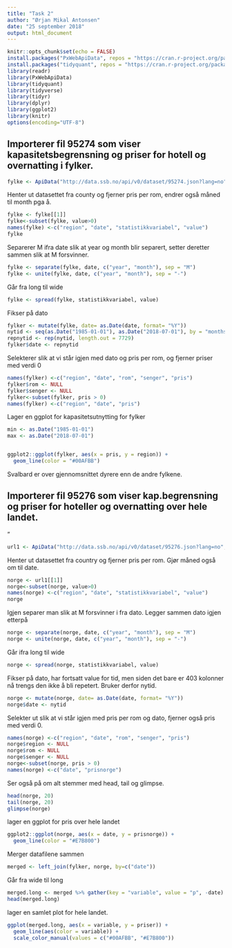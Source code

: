 ```yaml
---
title: "Task 2"
author: "Ørjan Mikal Antonsen"
date: "25 september 2018"
output: html_document
---
```


```r
knitr::opts_chunk$set(echo = FALSE)
install.packages("PxWebApiData", repos = "https://cran.r-project.org/package=PxWebApiData")
install.packages("tidyquant", repos = "https://cran.r-project.org/package=tidyquant")
library(readr)
library(PxWebApiData)
library(tidyquant)
library(tidyverse)
library(tidyr)
library(dplyr)
library(ggplot2)
library(knitr)
options(encoding="UTF-8")
```

## Importerer fil 95274 som viser kapasitetsbegrensning og priser for hotell og overnatting i fylker.

```r
fylke <- ApiData("http://data.ssb.no/api/v0/dataset/95274.json?lang=no", getDataByGET = TRUE, col_types = cols(`måned` = col_date(format = "%Y%m")))
```

Henter ut datasettet fra county og fjerner pris per rom, endrer også måned til month pga å.

```r
fylke <- fylke[[1]]
fylke<-subset(fylke, value>0)
names(fylke) <-c("region", "date", "statistikkvariabel", "value")
fylke
```

Separerer M ifra date slik at year og month blir separert, setter deretter sammen slik at M forsvinner.
```r
fylke <- separate(fylke, date, c("year", "month"), sep = "M")
fylke <- unite(fylke, date, c("year", "month"), sep = "-")
```

Går fra long til wide
```r
fylke <- spread(fylke, statistikkvariabel, value)
```


Fikser på dato
```r
fylker <- mutate(fylke, date= as.Date(date, format= "%Y"))
nytid <- seq(as.Date("1985-01-01"), as.Date("2018-07-01"), by = "months")
repnytid <- rep(nytid, length.out = 7729)
fylker$date <- repnytid
```

Selekterer slik at vi står igjen med dato og pris per rom, og fjerner priser med verdi 0
```r
names(fylker) <-c("region", "date", "rom", "senger", "pris")
fylker$rom <- NULL 
fylker$senger <- NULL
fylker<-subset(fylker, pris > 0)
names(fylker) <-c("region", "date", "pris")
```

Lager en ggplot for kapasitetsutnytting for fylker
```r
min <- as.Date("1985-01-01")
max <- as.Date("2018-07-01")


ggplot2::ggplot(fylker, aes(x = pris, y = region)) +
  geom_line(color = "#00AFBB")
```
Svalbard er over gjennomsnittet dyrere enn de andre fylkene.

## Importerer fil 95276 som viser kap.begrensning og priser for hoteller og overnatting over hele landet.
"
```r
url1 <- ApiData("http://data.ssb.no/api/v0/dataset/95276.json?lang=no", getDataByGET = TRUE)
```

Henter ut datasettet fra country og fjerner pris per rom. Gjør måned også om til date.
```r
norge <- url1[[1]]
norge<-subset(norge, value>0)
names(norge) <-c("region", "date", "statistikkvariabel", "value")
norge
```

Igjen separer man slik at M forsvinner i fra dato. Legger sammen dato igjen etterpå
```r
norge <- separate(norge, date, c("year", "month"), sep = "M")
norge <- unite(norge, date, c("year", "month"), sep = "-")
```

Går ifra long til wide
```r
norge <- spread(norge, statistikkvariabel, value)
```

Fikser på dato, har fortsatt value for tid, men siden det bare er 403 kolonner nå trengs den ikke å bli repetert. Bruker derfor nytid.
```r
norge <- mutate(norge, date= as.Date(date, format= "%Y"))
norge$date <- nytid
```

Selekter ut slik at vi står igjen med pris per rom og dato, fjerner også pris med verdi 0.
```r
names(norge) <-c("region", "date", "rom", "senger", "pris")
norge$region <- NULL
norge$rom <- NULL
norge$senger <- NULL
norge<-subset(norge, pris > 0)
names(norge) <-c("date", "prisnorge")
```

Ser også på om alt stemmer med head, tail og glimpse. 
```r
head(norge, 20)
tail(norge, 20)
glimpse(norge)
```

lager en ggplot for pris over hele landet
```r
ggplot2::ggplot(norge, aes(x = date, y = prisnorge)) +
  geom_line(color = "#E7B800")
```


Merger datafilene sammen
```r
merged <- left_join(fylker, norge, by=c("date"))
```

Går fra wide til long
```r
merged.long <- merged %>% gather(key = "variable", value = "p", -date)
head(merged.long)
```

lager en samlet plot for hele landet.
```r
ggplot(merged.long, aes(x = variable, y = priser)) + 
  geom_line(aes(color = variable)) +
  scale_color_manual(values = c("#00AFBB", "#E7B800"))
```
